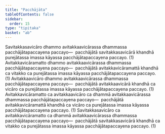 ```yaml
---
title: "Pacchājāta"
tableOfContents: false
sidebar:
  order: 15
type: "tipitaka"
basket: "ab"
---
```



<DynamicBreadcrumb />

<Division number="108">

<Paragraph number="457">
Savitakkasavicāro dhammo avitakkaavicārassa dhammassa pacchājātapaccayena paccayo—  pacchājātā savitakkasavicārā khandhā purejātassa imassa kāyassa pacchājātapaccayena paccayo. (1)
</Paragraph>

<Paragraph number="458">
Avitakkavicāramatto dhammo avitakkaavicārassa dhammassa pacchājātapaccayena paccayo—  pacchājātā avitakkavicāramattā khandhā ca vitakko ca purejātassa imassa kāyassa pacchājātapaccayena paccayo. (1)
</Paragraph>

<Paragraph number="459">
Avitakkaavicāro dhammo avitakkaavicārassa dhammassa pacchājātapaccayena paccayo—  pacchājātā avitakkaavicārā khandhā ca vicāro ca purejātassa imassa kāyassa pacchājātapaccayena paccayo. (1)
</Paragraph>

<Paragraph number="460">
Avitakkavicāramatto ca avitakkaavicāro ca dhammā avitakkaavicārassa dhammassa pacchājātapaccayena paccayo—  pacchājātā avitakkavicāramattā khandhā ca vicāro ca purejātassa imassa kāyassa pacchājātapaccayena paccayo. (1)
</Paragraph>

<Paragraph number="461">
Savitakkasavicāro ca avitakkavicāramatto ca dhammā avitakkaavicārassa dhammassa pacchājātapaccayena paccayo—  pacchājātā savitakkasavicārā khandhā ca vitakko ca purejātassa imassa kāyassa pacchājātapaccayena paccayo. (1)
</Paragraph>
</Division>